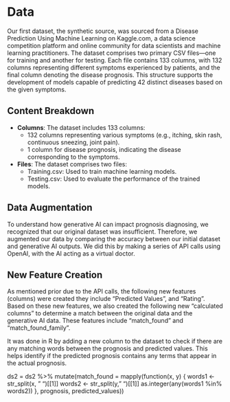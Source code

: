 # Data
Our first dataset, the synthetic source, was sourced from a Disease Prediction Using Machine Learning on Kaggle.com, a data science competition platform and online community for data scientists and machine learning practitioners. The dataset comprises two primary CSV files—one for training and another for testing. Each file contains 133 columns, with 132 columns representing different symptoms experienced by patients, and the final column denoting the disease prognosis. This structure supports the development of models capable of predicting 42 distinct diseases based on the given symptoms.

## Content Breakdown
- **Columns**: The dataset includes 133 columns:
  - 132 columns representing various symptoms (e.g., itching, skin rash, continuous sneezing, joint pain).
  - 1 column for disease prognosis, indicating the disease corresponding to the symptoms.
- **Files**: The dataset comprises two files:
  - Training.csv: Used to train machine learning models.
  - Testing.csv: Used to evaluate the performance of the trained models.

## Data Augmentation
To understand how generative AI can impact prognosis diagnosing, we recognized that our original dataset was insufficient. Therefore, we augmented our data by comparing the accuracy between our initial dataset and generative AI outputs. We did this by making a series of API calls using OpenAI, with the AI acting as a virtual doctor.

## New Feature Creation
As mentioned prior due to the API calls, the following new features (columns) were created they include “Predicted Values”, and “Rating”. Based on these new features, we also created the following new “calculated columns” to determine a match between the original data and the generative AI data. These features include “match_found” and “match_found_family”. 

It was done in R by adding a new column to the dataset to check if there are any matching words between the prognosis and predicted values. This helps identify if the predicted prognosis contains any terms that appear in the actual prognosis.


ds2 = ds2 %>%
  mutate(match_found = mapply(function(x, y) {
    words1 <- str_split(x, " ")[[1]]
    words2 <- str_split(y, " ")[[1]]
    as.integer(any(words1 %in% words2))
  }, prognosis, predicted_values))
